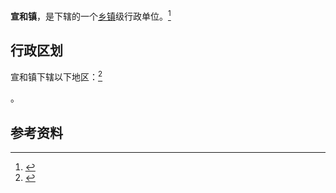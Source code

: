 {{中国乡级行政区
|景观照片文件名 = 
|景观照片描述 = 
|汉语拼音 = 
|其他语言 = 
|其他语言名称 = 
|旧称 = 
|地名出处 = 
|位置图文件名 = 
|位置图描述 = 
|自定义图片= 
|建置时间 = 
|政府驻地 = 
|毗邻 = 
|总面积 = 
|总人口 = 
|总人口年份 = 
|户籍人口 = 
|户籍人口年份 = 
|常住人口 = 
|常住人口年份 = 
|人口密度 = 
|GDP = 
|GDP年份 = 
|邮政编码 = 
|电话区号 = 955
|官方网站 = 
|网站名称 = 
|64/05/02/105/000}}

'''宣和镇'''，是{{PRC admin/fullname|64/05/02/105/000|3}}下辖的一个[[乡镇|乡镇]]级行政单位。<ref>{{PRC admin/ref sgc|{{PRC admin/parent|64/05/02/105/000}}}}</ref>

== 行政区划 ==

宣和镇下辖以下地区：<ref>{{PRC admin/ref sgc|64/05/02/105/000}}</ref>

{{PRC admin/children|64/05/02/105/000}}。

== 参考资料 ==

{{reflist}}

{{行政区划小作品}}
{{PRC admin/navcat|64/05/02/105/000}}
